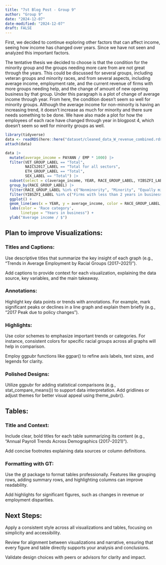 ```yaml
---
title: "7st Blog Post - Group 9"
author: "Group 9"
date: "2024-12-07"
date-modified: "2024-12-07"
draft: FALSE
---
```


First, we decided to continue exploring other factors that can affect income,
seeing how income has changed over years. Since we have not seen and analyzed 
this important factors. 

The tentative thesis we decided to choose is that the condition for the minority
group and the groups needing more care from are not great through the years. 
This could be discussed for several groups, including veteran groups and 
minority races, and from several aspects, including average income, 
employment rate, and the current revenue of firms with more groups needing help,
and the change of amount of new opening business by that group. Under this 
paragraph is a plot of change of average income through year. From here,
the condition doesn't seem so well for minority groups. Although the average
income for non-minority is having an increasing trend, it doesn't increase as 
much for minority and there sure needs something to be done. We have also made a 
plot for how the employees of each race have changed through year in blogpost 4,
which doesn't seem so well for minority groups as well.


```r
library(tidyverse)
data <- readRDS(here::here("dataset/cleaned_data_W_revenue_combined.rds"))
attach(data)
```
```r
data |>
  mutate(average_income = PAYANN / EMP * 1000) |>
  filter(VET_GROUP_LABEL == "Total",
         NAICS2017_LABEL == "Total for all sectors",
         ETH_GROUP_LABEL == "Total",
         SEX_LABEL == "Total") |>
  subset(select = c(average_income, YEAR, RACE_GROUP_LABEL, YIBSZFI_LABEL)) |>
  group_by(RACE_GROUP_LABEL) |>
  filter(RACE_GROUP_LABEL %in% c("Nonminority", "Minority", "Equally minority/nonminority")) |>
  filter(YIBSZFI_LABEL %in% c("Firms with less than 2 years in business", "Firms with 16 or more years in business","Firms with 4 to 5 years in business")) |>
  ggplot() +
  geom_line(aes(x = YEAR, y = average_income, color = RACE_GROUP_LABEL, linetype = YIBSZFI_LABEL)) +
  labs(color = 'Race category', 
       linetype = "Years in business") +
  ylab("Average income / $")
```


## Plan to improve Visualizations:
### Titles and Captions:
Use descriptive titles that summarize the key insight of each graph (e.g., "Trends in Average Employment by Racial Groups (2017–2021)").

Add captions to provide context for each visualization, explaining the data source, key variables, and the main takeaway.

### Annotations:
Highlight key data points or trends with annotations. For example, mark significant peaks or declines in a line graph and explain them briefly (e.g., "2017 Peak due to policy changes").

### Highlights:
Use color schemes to emphasize important trends or categories. For instance, consistent colors for specific racial groups across all graphs will help in comparison.

Employ ggpubr functions like ggpar() to refine axis labels, text sizes, and legends for clarity.

### Polished Designs:
Utilize ggpubr for adding statistical comparisons (e.g., stat_compare_means()) to support data interpretation.
Add gridlines or adjust themes for better visual appeal using theme_pubr().

## Tables:

### Title and Context:
Include clear, bold titles for each table summarizing its content (e.g., "Annual Payroll Trends Across Demographics (2017–2021)").

Add concise footnotes explaining data sources or column definitions.

### Formatting with GT:
Use the gt package to format tables professionally. Features like grouping rows, adding summary rows, and highlighting columns can improve readability.

Add highlights for significant figures, such as changes in revenue or employment disparities.

## Next Steps:
Apply a consistent style across all visualizations and tables, focusing on simplicity and accessibility.

Review for alignment between visualizations and narrative, ensuring that every figure and table directly supports your analysis and conclusions.

Validate design choices with peers or advisors for clarity and impact.
